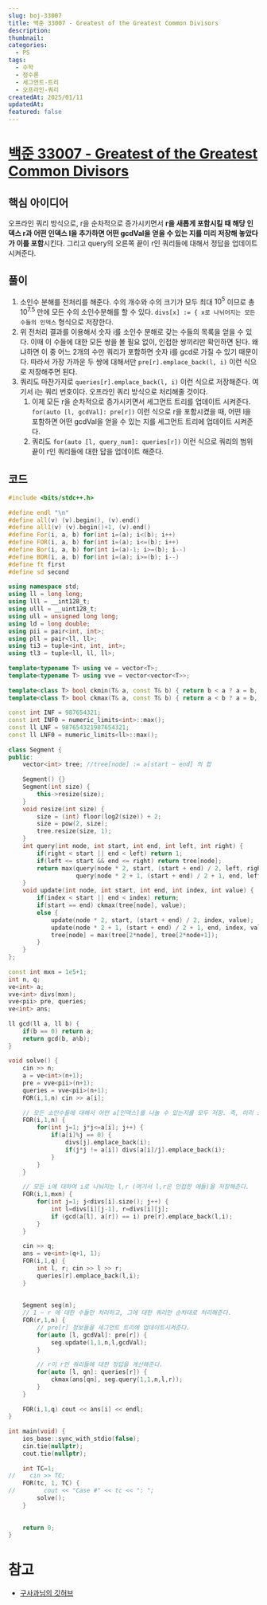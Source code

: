 ```yaml
---
slug: boj-33007
title: 백준 33007 - Greatest of the Greatest Common Divisors
description: 
thumbnail: 
categories:
  - PS
tags:
  - 수학
  - 정수론
  - 세그먼트-트리
  - 오프라인-쿼리
createdAt: 2025/01/11
updatedAt: 
featured: false
---
```

# [백준 33007 - Greatest of the Greatest Common Divisors](https://www.acmicpc.net/problem/33007)

## 핵심 아이디어
오프라인 쿼리 방식으로, r을 순차적으로 증가시키면서 **r을 새롭게 포함시킬 때 해당 인덱스 r과 어떤 인덱스 l을 추가하면 어떤 gcdVal을 얻을 수 있는 지를 미리 저장해 놓았다가 이를 포함**시킨다.
그리고 query의 오른쪽 끝이 r인 쿼리들에 대해서 정답을 업데이트 시켜준다.


## 풀이

1. 소인수 분해를 전처리를 해준다. 
   수의 개수와 수의 크기가 모두 최대 $10^5$ 이므로 총 $10^{7.5}$ 만에 모든 수의 소인수분해를 할 수 있다.
   `divs[x] := { x로 나뉘어지는 모든 수들의 인덱스` 형식으로 저장한다.
2. 위 전처리 결과를 이용해서 숫자 i를 소인수 분해로 갖는 수들의 목록을 얻을 수 있다.
   이때 이 수들에 대한 모든 쌍을 볼 필요 없이, 인접한 쌍끼리만 확인하면 된다. 왜냐하면 이 중 어느 2개의 수만 쿼리가 포함하면 숫자 i를 gcd로 가질 수 있기 때문이다. 
   따라서 가장 가까운 두 쌍에 대해서만 `pre[r].emplace_back(l, i)`  이런 식으로 저장해주면 된다.
3. 쿼리도 마찬가지로 `queries[r].emplace_back(l, i)` 이런 식으로 저장해준다. 여기서 i는 쿼리 번호이다. 오프라인 쿼리 방식으로 처리해줄 것이다.
	1. 이제 모든 r을 순차적으로 증가시키면서 세그먼트 트리를 업데이트 시켜준다.
	   `for(auto [l, gcdVal]: pre[r])` 이런 식으로 r을 포함시켰을 때, 어떤 l을 포함하면 어떤 gcdVal을 얻을 수 있는 지를 세그먼트 트리에 업데이트 시켜준다.
	2. 쿼리도 `for(auto [l, query_num]: queries[r])` 이런 식으로 쿼리의 범위 끝이 r인 쿼리들에 대한 답을 업데이트 해준다.

## 코드
```cpp
#include <bits/stdc++.h>  
  
#define endl "\n"  
#define all(v) (v).begin(), (v).end()  
#define all1(v) (v).begin()+1, (v).end()  
#define For(i, a, b) for(int i=(a); i<(b); i++)  
#define FOR(i, a, b) for(int i=(a); i<=(b); i++)  
#define Bor(i, a, b) for(int i=(a)-1; i>=(b); i--)  
#define BOR(i, a, b) for(int i=(a); i>=(b); i--)  
#define ft first  
#define sd second  
  
using namespace std;  
using ll = long long;  
using lll = __int128_t;  
using ulll = __uint128_t;  
using ull = unsigned long long;  
using ld = long double;  
using pii = pair<int, int>;  
using pll = pair<ll, ll>;  
using ti3 = tuple<int, int, int>;  
using tl3 = tuple<ll, ll, ll>;  
  
template<typename T> using ve = vector<T>;  
template<typename T> using vve = vector<vector<T>>;  
  
template<class T> bool ckmin(T& a, const T& b) { return b < a ? a = b, 1 : 0; }  
template<class T> bool ckmax(T& a, const T& b) { return a < b ? a = b, 1 : 0; }  
  
const int INF = 987654321;  
const int INF0 = numeric_limits<int>::max();  
const ll LNF = 987654321987654321;  
const ll LNF0 = numeric_limits<ll>::max();  
  
class Segment {  
public:  
    vector<int> tree; //tree[node] := a[start ~ end] 의 합  
  
    Segment() {}  
    Segment(int size) {  
        this->resize(size);  
    }  
    void resize(int size) {  
        size = (int) floor(log2(size)) + 2;  
        size = pow(2, size);  
        tree.resize(size, 1);  
    }  
    int query(int node, int start, int end, int left, int right) {  
        if(right < start || end < left) return 1;  
        if(left <= start && end <= right) return tree[node];  
        return max(query(node * 2, start, (start + end) / 2, left, right),  
                   query(node * 2 + 1, (start + end) / 2 + 1, end, left, right));  
    }  
    void update(int node, int start, int end, int index, int value) {  
        if(index < start || end < index) return;  
        if(start == end) ckmax(tree[node], value);  
        else {  
            update(node * 2, start, (start + end) / 2, index, value);  
            update(node * 2 + 1, (start + end) / 2 + 1, end, index, value);  
            tree[node] = max(tree[2*node], tree[2*node+1]);  
        }  
    }  
};  
  
const int mxn = 1e5+1;  
int n, q;  
ve<int> a;  
vve<int> divs(mxn);  
vve<pii> pre, queries;  
ve<int> ans;  
  
ll gcd(ll a, ll b) {  
    if(b == 0) return a;  
    return gcd(b, a%b);  
}  
  
void solve() {  
    cin >> n;  
    a = ve<int>(n+1);  
    pre = vve<pii>(n+1);  
    queries = vve<pii>(n+1);  
    FOR(i,1,n) cin >> a[i];  
  
    // 모든 소인수들에 대해서 어떤 a[인덱스]를 나눌 수 있는지를 모두 저장. 즉, 미리 소인수분해를 해 놓는다.  
    FOR(i,1,n) {  
        for(int j=1; j*j<=a[i]; j++) {  
            if(a[i]%j == 0) {  
                divs[j].emplace_back(i);  
                if(j*j != a[i]) divs[a[i]/j].emplace_back(i);  
            }  
        }  
    }  
  
    // 모든 i에 대하여 i로 나눠지는 l,r (여기서 l,r은 인접한 애들)을 저장해준다.  
    FOR(i,1,mxn) {  
        for(int j=1; j<divs[i].size(); j++) {  
            int l=divs[i][j-1], r=divs[i][j];  
            if (gcd(a[l], a[r]) == i) pre[r].emplace_back(l,i);  
        }  
    }  
  
    cin >> q;  
    ans = ve<int>(q+1, 1);  
    FOR(i,1,q) {  
        int l, r; cin >> l >> r;  
        queries[r].emplace_back(l,i);  
    }  
  
  
    Segment seg(n);  
    // 1 ~ r 에 대한 수들만 처리하고, 그에 대한 쿼리만 순차대로 처리해준다.  
    FOR(r,1,n) {  
        // pre[r] 정보들을 세그먼트 트리에 업데이트시켜준다.  
        for(auto [l, gcdVal]: pre[r]) {  
            seg.update(1,1,n,l,gcdVal);  
        }  
  
        // r이 r인 쿼리들에 대한 정답을 계산해준다.  
        for(auto [l, qn]: queries[r]) {  
            ckmax(ans[qn], seg.query(1,1,n,l,r));  
        }  
    }  
  
    FOR(i,1,q) cout << ans[i] << endl;  
}  
  
int main(void) {  
    ios_base::sync_with_stdio(false);  
    cin.tie(nullptr);  
    cout.tie(nullptr);  
  
    int TC=1;  
//    cin >> TC;  
    FOR(tc, 1, TC) {  
//        cout << "Case #" << tc << ": ";  
        solve();  
    }  
  
  
    return 0;  
}
```


# 참고
- [구사과님의 깃허브](https://github.com/koosaga/olympiad/blob/master/ICPC/Japan/icpc2024_i.cpp)